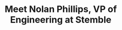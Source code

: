 ---
slug: /pei-devs/elders
title: Meet Nolan Phillips, VP of Engineering at Stemble
description: My name is Nolan and I like to pary.
firstName: Nolan
lastName: Phillips
photo: /images/profiles/nolan-phillips.png
pubDate: 01/16/2023
peiDevsElder: active
---
